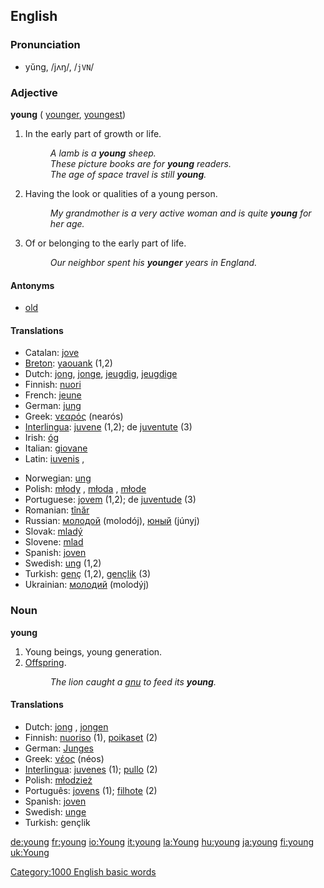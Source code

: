==English==

{{rank|get|eyes|hand|152|young|place|give|ever}}

===Pronunciation===
*yŭng, /jʌŋ/, /<tt>jVN</tt>/

===Adjective===
'''young''' ({{compare}} [[younger]], {{super}} [[youngest]])

#In the early part of growth or life. 
#:''A lamb is a '''young''' sheep.'' 
#:''These picture books are for '''young''' readers.'' 
#:''The age of space travel is still '''young'''.'' 
#Having the look or qualities of a young person. 
#:''My grandmother is a very active woman and is quite '''young''' for her age.'' 
#Of or belonging to the early part of life. 
#:''Our neighbor spent his '''younger''' years in England.''

====Antonyms====
*[[old]]

====Translations====
{{top}}
*Catalan: [[jove]]
*[[Breton]]: [[yaouank]] (1,2)
*Dutch: [[jong]], [[jonge]], [[jeugdig]], [[jeugdige]]
*Finnish: [[nuori]]
*French: [[jeune]] {{m}} {{f}}
*German: [[jung]]
*Greek: [[νεαρός]] (nearós)
*[[Interlingua]]: [[juvene]] (1,2); de [[juventute]] (3)
*Irish: [[óg]]
*Italian: [[giovane]]
*Latin: [[iuvenis]] {{m}}, {{f}}
{{mid}}
*Norwegian: [[ung]]
*Polish: [[młody]] {{m}}, [[młoda]] {{f}}, [[młode]] {{n}}
*Portuguese: [[jovem]] (1,2); de [[juventude]] (3)
*Romanian: [[tînăr]]
*Russian: [[молодой]] (molodój), [[юный]] (júnyj)
*Slovak: [[mladý]]
*Slovene: [[mlad]]
*Spanish: [[joven]]
*Swedish: [[ung]] (1,2)
*Turkish: [[genç]] (1,2), [[gençlik]] (3)
*Ukrainian: [[молодий]] (molodýj) {{m}}
{{bottom}}

===Noun===
'''young''' 

#Young beings, young generation.
#[[Offspring]].
#:''The lion caught a [[gnu]] to feed its '''young'''.'' 

====Translations====
*Dutch: [[jong]] {{n}}, [[jongen]] {{n}} {{p}}
*Finnish: [[nuoriso]] (1), [[poikaset]] (2)
*German: [[Junges]] {{n}}
*Greek: [[νέος]] (néos)
*[[Interlingua]]: [[juvene]]s (1); [[pullo]] (2)
*Polish: [[młodzież]] {{f}}
*Português: [[jovem|jovens]] (1); [[filhote]] (2)
*Spanish: [[joven]]
*Swedish: [[unge]]
*Turkish: gençlik

[[Category:1000 English basic words]]

[[de:young]]
[[fr:young]]
[[io:Young]]
[[it:young]]
[[la:Young]]
[[hu:young]]
[[ja:young]]
[[fi:young]]
[[uk:Young]]